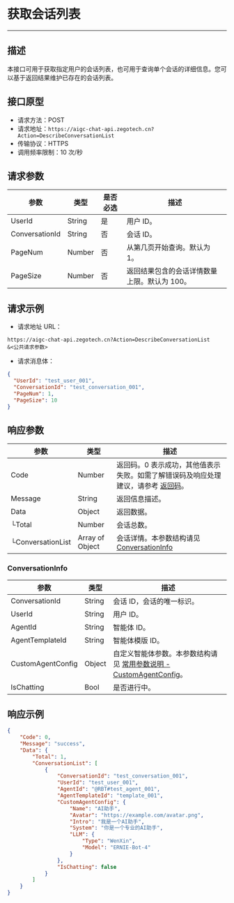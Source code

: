 # 获取会话列表
---

##  描述

本接口可用于获取指定用户的会话列表，也可用于查询单个会话的详细信息。您可以基于返回结果维护已存在的会话列表。

## 接口原型

- 请求方法：POST
- 请求地址：`https://aigc-chat-api.zegotech.cn?Action=DescribeConversationList`
- 传输协议：HTTPS
- 调用频率限制：10 次/秒

## 请求参数

| 参数 | 类型 | 是否必选 | 描述 |
|------|------|---------|------|
| UserId | String | 是 | 用户 ID。 |
| ConversationId | String | 否 | 会话 ID。 |
| PageNum | Number | 否 | 从第几页开始查询。默认为 1。 |
| PageSize | Number | 否 | 返回结果包含的会话详情数量上限。默认为 100。 |

## 请求示例
- 请求地址 URL：

```https
https://aigc-chat-api.zegotech.cn?Action=DescribeConversationList
&<公共请求参数>
```

- 请求消息体：
```json
{
  "UserId": "test_user_001",
  "ConversationId": "test_conversation_001",
  "PageNum": 1,
  "PageSize": 10
}
```

## 响应参数

| 参数 | 类型 | 描述 |
|------|------|------|
| Code | Number | 返回码。0 表示成功，其他值表示失败。如需了解错误码及响应处理建议，请参考 [返回码](./../Return%20codes.mdx)。 |
| Message | String | 返回信息描述。 |
| Data | Object | 返回数据。 |
|   └Total | Number | 会话总数。 |
|   └ConversationList | Array of Object | 会话详情。本参数结构请见 [ConversationInfo](#conversationinfo) |

### ConversationInfo

| 参数 | 类型 | 描述 |
|------|------|------|
| ConversationId | String | 会话 ID，会话的唯一标识。 |
| UserId | String | 用户 ID。 |
| AgentId | String | 智能体 ID。 |
| AgentTemplateId | String | 智能体模版 ID。 |
| CustomAgentConfig | Object | 自定义智能体参数。本参数结构请见 [常用参数说明 - CustomAgentConfig](./../Common%20Parameter%20Description.mdx#customagentconfig)。 |
| IsChatting | Bool | 是否进行中。 |

## 响应示例

```json
{
    "Code": 0,
    "Message": "success",
    "Data": {
        "Total": 1,
        "ConversationList": [
            {
                "ConversationId": "test_conversation_001",
                "UserId": "test_user_001",
                "AgentId": "@RBT#test_agent_001",
                "AgentTemplateId": "template_001",
                "CustomAgentConfig": {
                    "Name": "AI助手",
                    "Avatar": "https://example.com/avatar.png",
                    "Intro": "我是一个AI助手",
                    "System": "你是一个专业的AI助手",
                    "LLM": {
                        "Type": "WenXin",
                        "Model": "ERNIE-Bot-4"
                    }
                },
                "IsChatting": false
            }
        ]
    }
}
```

